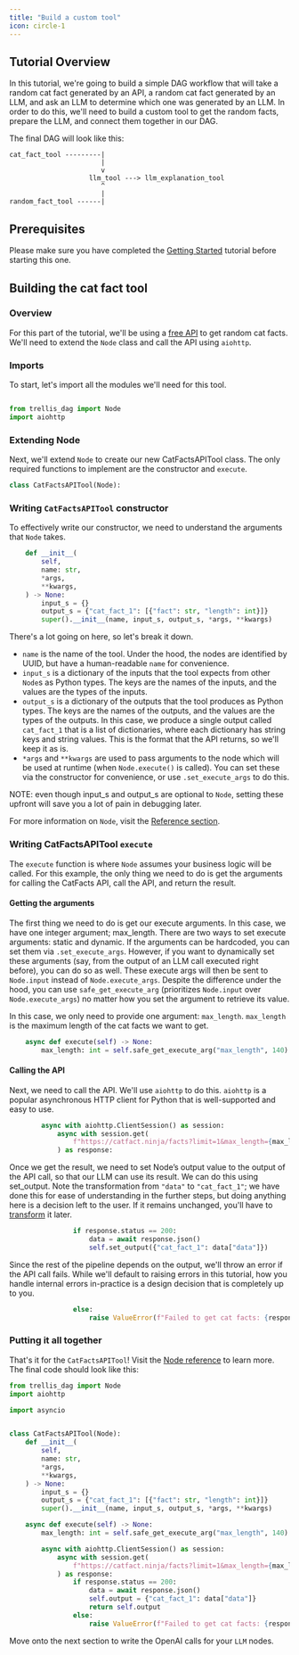 ```yaml
---
title: "Build a custom tool"
icon: circle-1
---
```


## Tutorial Overview

In this tutorial, we're going to build a simple DAG workflow that will take a random cat fact generated by an API, a random cat fact generated by an LLM, and ask an LLM to determine which one was generated by an LLM.
In order to do this, we'll need to build a custom tool to get the random facts, prepare the LLM, and connect them together in our DAG.

The final DAG will look like this:

```
cat_fact_tool ---------|
                       |
                       v
                    llm_tool ---> llm_explanation_tool
                       ^
                       |
random_fact_tool ------|
```

## Prerequisites

Please make sure you have completed the [Getting Started](../getting-started) tutorial before starting this one.

## Building the cat fact tool

### Overview

For this part of the tutorial, we'll be using a [free API](https://catfact.ninja) to get random cat facts.
We'll need to extend the `Node` class and call the API using `aiohttp`.

### Imports

To start, let's import all the modules we'll need for this tool.

```python cat_fact_tool.py

from trellis_dag import Node
import aiohttp
```

### Extending Node

Next, we'll extend `Node` to create our new CatFactsAPITool class. The only required functions to implement are the constructor and `execute`.

```python cat_fact_tool.py
class CatFactsAPITool(Node):
```

### Writing `CatFactsAPITool` constructor

To effectively write our constructor, we need to understand the arguments that `Node` takes.

```python cat_fact_tool.py
    def __init__(
        self,
        name: str,
        *args,
        **kwargs,
    ) -> None:
        input_s = {}
        output_s = {"cat_fact_1": [{"fact": str, "length": int}]}
        super().__init__(name, input_s, output_s, *args, **kwargs)
```

There's a lot going on here, so let's break it down.

- `name` is the name of the tool. Under the hood, the nodes are identified by UUID, but have a human-readable `name` for convenience.
- `input_s` is a dictionary of the inputs that the tool expects from other `Node`s as Python types. The keys are the names of the inputs, and the values are the types of the inputs.
- `output_s` is a dictionary of the outputs that the tool produces as Python types. The keys are the names of the outputs, and the values are the types of the outputs.
  In this case, we produce a single output called `cat_fact_1` that is a list of dictionaries, where each dictionary has string keys and string values. This is the format that the API returns, so we'll keep it as is.
- `*args` and `**kwargs` are used to pass arguments to the node which will be used at runtime (when `Node.execute()` is called). You can set these via the constructor for convenience, or use `.set_execute_args` to do this.

NOTE: even though input_s and output_s are optional to `Node`, setting these upfront will save you a lot of pain in debugging later.

For more information on `Node`, visit the [Reference section](../../reference/node).

### Writing CatFactsAPITool `execute`

The `execute` function is where `Node` assumes your business logic will be called. For this example, the only thing
we need to do is get the arguments for calling the CatFacts API, call the API, and return the result.

#### Getting the arguments

The first thing we need to do is get our execute arguments. In this case, we have one integer argument; max_length. There are two ways to set execute arguments: static and dynamic. If the arguments can be hardcoded, you can set them via `.set_execute_args`. However, if you want to dynamically set these arguments (say, from the output of an LLM call executed right before), you can do so as well. These execute args will then be sent to `Node.input` instead of `Node.execute_args`. Despite the difference under the hood, you can use `safe_get_execute_arg` (prioritizes `Node.input` over `Node.execute_args`) no matter how you set the argument to retrieve its value.

In this case, we only need to provide one argument: `max_length`. `max_length` is the maximum length of the cat facts we want to get.

```python cat_fact_tool.py
    async def execute(self) -> None:
        max_length: int = self.safe_get_execute_arg("max_length", 140)
```

#### Calling the API

Next, we need to call the API. We'll use `aiohttp` to do this. `aiohttp` is a popular asynchronous HTTP client for Python that is well-supported and easy to use.

```python cat_fact_tool.py
        async with aiohttp.ClientSession() as session:
            async with session.get(
                f"https://catfact.ninja/facts?limit=1&max_length={max_length}"
            ) as response:
```

Once we get the result, we need to set Node’s output value to the output of the API call, so that our LLM can use its result. We can do this using set_output. Note the transformation from `"data"` to `"cat_fact_1"`; we have done this for ease of understanding in the further steps, but doing anything here is a decision left to the user. If it remains unchanged, you'll have to [transform](../reference/dag#add-edge) it later.

```python cat_fact_tool.py
                if response.status == 200:
                    data = await response.json()
                    self.set_output({"cat_fact_1": data["data"]})
```

Since the rest of the pipeline depends on the output, we'll throw an error if the API call fails. While we'll default to raising errors in this tutorial,
how you handle internal errors in-practice is a design decision that is completely up to you.

```python cat_fact_tool.py
                else:
                    raise ValueError(f"Failed to get cat facts: {response}")
```

### Putting it all together

That's it for the `CatFactsAPITool`! Visit the [Node reference](../reference/node) to learn more. The final code should look like this:

```python cat_fact_tool.py
from trellis_dag import Node
import aiohttp

import asyncio


class CatFactsAPITool(Node):
    def __init__(
        self,
        name: str,
        *args,
        **kwargs,
    ) -> None:
        input_s = {}
        output_s = {"cat_fact_1": [{"fact": str, "length": int}]}
        super().__init__(name, input_s, output_s, *args, **kwargs)

    async def execute(self) -> None:
        max_length: int = self.safe_get_execute_arg("max_length", 140)

        async with aiohttp.ClientSession() as session:
            async with session.get(
                f"https://catfact.ninja/facts?limit=1&max_length={max_length}"
            ) as response:
                if response.status == 200:
                    data = await response.json()
                    self.output = {"cat_fact_1": data["data"]}
                    return self.output
                else:
                    raise ValueError(f"Failed to get cat facts: {response}")
```

Move onto the next section to write the OpenAI calls for your `LLM` nodes.
